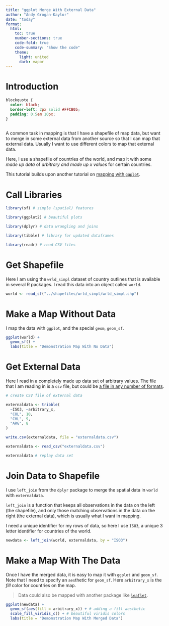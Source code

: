 ```yaml
---
title: "ggplot Merge With External Data"
author: "Andy Grogan-Kaylor"
date: "today"
format:
  html:
    toc: true
    number-sections: true
    code-fold: true
    code-summary: "Show the code"
    theme:
      light: united
      dark: vapor
---
```


# Introduction

```css

blockquote {
  color: black;
  border-left: 2px solid #FFCB05; 
  padding: 0.5em 10px;
}
  
```

A common task in mapping is that I have a shapefile of map data, but want to merge in some external data from another source so that I can map that external data. Usually I want to use different colors to map that external data.

Here, I use a shapefile of countries of the world, and map it with some *made up data* of *arbitrary and made up x values* for certain countries.

This tutorial builds upon another tutorial on [mapping with `ggplot`](https://agrogan1.github.io/mapping/ggplot/ggplot-map-demo.html).


# Call Libraries

```r

library(sf) # simple (spatial) features

library(ggplot2) # beautiful plots

library(dplyr) # data wrangling and joins

library(tibble) # library for updated dataframes

library(readr) # read CSV files

```

# Get Shapefile

Here I am using the `wrld_simpl` dataset of country outlines that is available in several R packages. I read this data into an object called `world`.

```r

world <- read_sf("../shapefiles/wrld_simpl/wrld_simpl.shp")

```

# Make a Map Without Data

I map the data with `ggplot`, and the special `geom`, `geom_sf`.

```r

ggplot(world) + 
  geom_sf() +
  labs(title = "Demonstration Map With No Data")

```

# Get External Data

Here I read in a completely made up data set of arbitrary values. The file that I am reading in is a `csv` file, but could be [a file in any number of formats](https://agrogan1.github.io/myposts/you-have-to-get-your-data-from-somewhere.html).

```r

# create CSV file of external data

externaldata <- tribble(
  ~ISO3, ~arbitrary_x,
  "COL", 10,
  "CHL", 9,
  "ARG", 8
)

write.csv(externaldata, file = "externaldata.csv")

```

```r

externaldata <- read_csv("externaldata.csv")

externaldata # replay data set

```

# Join Data to Shapefile

I use `left_join` from the `dplyr` package to merge the spatial data in `world` with `externaldata`. 

`left_join` is a function that keeps all observations in the data on the left (the shapefile), and only those matching observations in the data on the right (the external data), which is usually what I want in mapping.

I need a unique identifier for my rows of data, so here I use `ISO3`, a unique 3 letter identifier for countries of the world.
 
```r

newdata <- left_join(world, externaldata, by = "ISO3")

```

# Make a Map With The Data

Once I have the merged data, it is easy to map it with `ggplot` and `geom_sf`. Note that I need to specify an `aes`thetic for `geom_sf`. Here `arbitrary_x` is the *fill* color for countries on the map.

> Data could also be mapped with another package like [`leaflet`](../leaflet/leaflet-map-demo).

```r

ggplot(newdata) +
  geom_sf(aes(fill = arbitrary_x)) + # adding a fill aesthetic
  scale_fill_viridis_c() + # beautiful viridis colors
  labs(title = "Demonstration Map With Merged Data")

```
